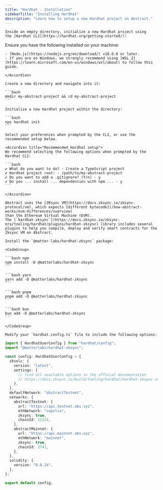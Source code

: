 ```yaml
---
title: "Hardhat - Installation"
sidebarTitle: "Installing Hardhat"
description: "Learn how to setup a new Hardhat project on Abstract."
---
```


<Steps>

  <Step title="Create a new Hardhat project">

    Inside an empty directory, initialize a new Hardhat project using
    the [Hardhat CLI](https://hardhat.org/getting-started/):

  <Accordion title="System Requirements">
    Ensure you have the following installed on your machine:

    - [Node.js](https://nodejs.org/en/download/) v18.0.0 or later.
    - If you are on Windows, we strongly recommend using [WSL 2](https://learn.microsoft.com/en-us/windows/wsl/about) to follow this guide.

    </Accordion>

    Create a new directory and navigate into it:

    ```bash
    mkdir my-abstract-project && cd my-abstract-project
    ```

    Initialize a new Hardhat project within the directory:

    ```bash
    npx hardhat init
    ```

    Select your preferences when prompted by the CLI, or use the recommended setup below.

    <Accordion title="Recommended Hardhat setup">
    We recommend selecting the following options when prompted by the Hardhat CLI:

    ```bash
    ✔ What do you want to do? · Create a TypeScript project
    ✔ Hardhat project root: · /path/to/my-abstract-project
    ✔ Do you want to add a .gitignore? (Y/n) · y
    ✔ Do you ... install ... dependencies with npm ... · y
    ```

    </Accordion>

  </Step>

  <Step title="Install hardhat-zksync">

    Abstract uses the [ZKsync VM](https://docs.zksync.io/zksync-protocol/vm), which expects [different bytecode](/how-abstract-works/evm-differences/overview)
    than the Ethereum Virtual Machine (EVM).
    The [`hardhat-zksync`](https://docs.zksync.io/zksync-era/tooling/hardhat/plugins/hardhat-zksync) library includes several plugins to help you compile, deploy and verify smart contracts for the Zksync VM on Abstract.

    Install the `@matter-labs/hardhat-zksync` package:

    <CodeGroup>

    ```bash npm
    npm install -D @matterlabs/hardhat-zksync
    ```

    ```bash yarn
    yarn add -D @matterlabs/hardhat-zksync
    ```

    ```bash pnpm
    pnpm add -D @matterlabs/hardhat-zksync
    ```

    ```bash bun
    bun add -D @matterlabs/hardhat-zksync
    ```

    </CodeGroup>

  </Step>

  <Step title="Update Hardhat configuration">

    Modify your `hardhat.config.ts` file to include the following options:

```ts
import { HardhatUserConfig } from "hardhat/config";
import "@matterlabs/hardhat-zksync";

const config: HardhatUserConfig = {
  zksolc: {
    version: "latest",
    settings: {
      // find all available options in the official documentation
      // https://docs.zksync.io/build/tooling/hardhat/hardhat-zksync-solc#configuration
    },
  },
  defaultNetwork: "abstractTestnet",
  networks: {
    abstractTestnet: {
      url: "https://api.testnet.abs.xyz",
      ethNetwork: "sepolia",
      zksync: true,
      chainId: 11124,
    },
    abstractMainnet: {
      url: "https://api.mainnet.abs.xyz",
      ethNetwork: "mainnet",
      zksync: true,
      chainId: 2741,
    },
  },
  solidity: {
    version: "0.8.24",
  },
};

export default config;
```

  </Step>

</Steps>
